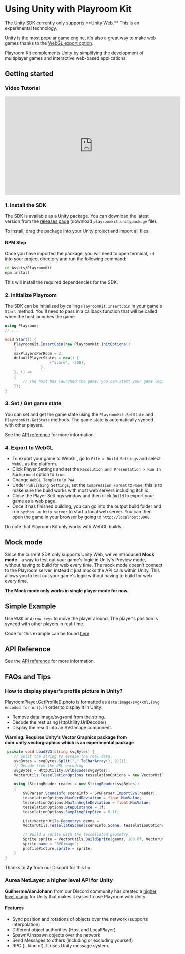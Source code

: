 # Using Unity with Playroom Kit


<Callout type="info" emoji="🧪">
    The Unity SDK currently only supports **Unity Web.** This is an experimental technology.
</Callout>

Unity is the most popular game engine, it's also a great way to make web games thanks to the [WebGL export option](https://docs.unity3d.com/Manual/webgl-building.html). 

Playroom Kit complements Unity by simplifying the development of multiplayer games and interactive web-based applications.

## Getting started

### Video Tutorial

<iframe width="560" height="315" src="https://www.youtube.com/embed/1LXWZmJxlKA?si=nKZOaoiEj_WwXt6X" title="YouTube video player" frameborder="0" allow="accelerometer; autoplay; clipboard-write; encrypted-media; gyroscope; picture-in-picture; web-share" allowfullscreen></iframe>

### 1. Install the SDK
The SDK is available as a Unity package. You can download the latest version from the [releases page](https://github.com/asadm/playroom-unity/releases) (download `playroomkit.unitypackage` file).

To install, drag the package into your Unity project and import all files.

#### NPM Step

Once you have imported the package, you will need to open terminal, `cd` into your project directory and run the following command:

```bash
cd Assets/PlayroomKit
npm install
```

This will install the required dependencies for the SDK.

### 2. Initialize Playroom
The SDK can be initialized by calling `PlayroomKit.InsertCoin` in your game's `Start` method. You'll need to pass in a callback function that will be called when the host launches the game.

```csharp
using Playroom;
// ...

void Start() {
    PlayroomKit.InsertCoin(new PlayroomKit.InitOptions()
    {
    maxPlayersPerRoom = 2,
    defaultPlayerStates = new() {
                    {"score", -500},
                },
    }, () =>
    {
        // The host has launched the game, you can start your game logic here.
    });
}
```

### 3. Set / Get game state
You can set and get the game state using the `PlayroomKit.SetState` and `PlayroomKit.GetState` methods. The game state is automatically synced with other players.

See the [API reference](/apidocs/unity) for more information.

### 4. Export to WebGL

- To export your game to WebGL, go to `File > Build Settings` and select `WebGL` as the platform. 
- Click Player Settings and set the `Resolution and Presentation > Run In Background` option to `true`.
- Change `WebGL Template` to `PWA`.
- Under `Publishing Settings`, set the `Compression Format` to `None`, this is to make sure the build works with most web servers including itch.io.
- Close the Player Settings window and then click `Build` to export your game as a web page.
- Once it has finished building, you can go into the output build folder and run `python -m http.server` to start a local web server. You can then open the game in your browser by going to `http://localhost:8000`.

Do note that Playroom Kit only works with WebGL builds. 

## Mock mode
Since the current SDK only supports Unity Web, we've introduced **Mock mode** - a way to test out your game's logic in Unity's Preview mode, without having to build for web every time.
The mock mode doesn't connect to the Playroom server, instead it just mocks the API calls within Unity. This allows you to test out your game's logic without having to build for web every time.

**The Mock mode only works in single player mode for now.**

## Simple Example

Use `WASD` or `Arrow keys` to move the player around. The player's position is synced with other players in real-time.

Code for this example can be found [here]( https://github.com/asadm/playroom-docs/tree/main/examples/unity-hello-world).

<Preview src="/demos/unity/index.html" newWindow />

## API Reference

See the [API reference](/apidocs/unity) for more information.

## FAQs and Tips

### How to display player's profile picture in Unity?
PlayroomPlayer.GetProfile().photo is formatted as `data:image/svg+xml,{svg encoded for url}`. In order to display it in Unity:
- Remove data:image/svg+xml from the string.
- Decode the rest using HttpUtility.UrlDecode()
- Display the result into an SVGImage component.

**Warning: Requires Unity's Vector Graphics package from com.unity.vectorgraphics which is an experimental package**

```csharp
 private void LoadSVG(string svgBytes) {
    // Split the string to escape the real data
    svgBytes = svgBytes.Split(",".ToCharArray(), 2)[1];
    // Decode from the URL encoding
    svgBytes = HttpUtility.UrlDecode(svgBytes);
    VectorUtils.TessellationOptions tesselationOptions = new VectorUtils.TessellationOptions();

    using (StringReader reader = new StringReader(svgBytes))
    {
        SVGParser.SceneInfo sceneInfo = SVGParser.ImportSVG(reader);
        tesselationOptions.MaxCordDeviation = float.MaxValue;
        tesselationOptions.MaxTanAngleDeviation = float.MaxValue;
        tesselationOptions.StepDistance = 1f;
        tesselationOptions.SamplingStepSize = 0.1f;

        List<VectorUtils.Geometry> geoms =
        VectorUtils.TessellateScene(sceneInfo.Scene, tesselationOptions);

        // Build a sprite with the tessellated geometry.
        Sprite sprite = VectorUtils.BuildSprite(geoms, 100.0f, VectorUtils.Alignment.Center, Vector2.zero, 128, true);
        sprite.name = "SVGimage";
        profilePicture.sprite = sprite;
    }
}
```

Thanks to **Zy** from our Discord for this tip.

### Aurea NetLayer: a higher level API for Unity

**GuilhermeAlanJohann** from our Discord community has created a [higher level plugin](https://gitlab.com/PCista/com.aurea.packages.netlayer) for Unity that makes it easier to use Playroom with Unity.


#### Features
- Sync position and rotations of objects over the network (supports interpolation)
- Different object authorities (Host and LocalPlayer)
- Spawn/Unspawn objects over the network
- Send Messages to others (including or excluding yourself)
- RPC (...kind of). It uses Unity message system.

